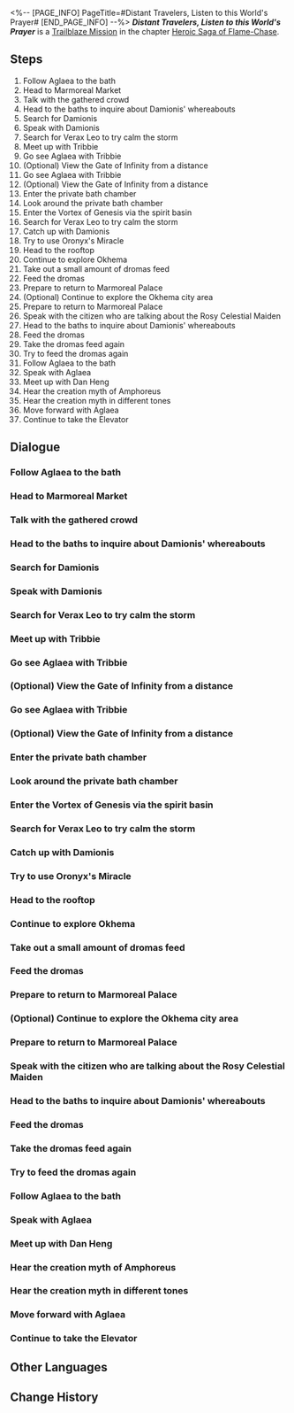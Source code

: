 <%-- [PAGE_INFO]
PageTitle=#Distant Travelers, Listen to this World's Prayer#
[END_PAGE_INFO] --%>
{{Stub|Dialogue.}}
{{Mission Infobox
|id            = 1040103
|title         = 
|image         = {{subst:void|<!--$UPLOAD:<<SpriteOutput/Chronicle/1040103_f.png>-<Mission Distant Travelers, Listen to this World's Prayer Stelle.png>-<Fate's Atlas Images>>-->}}{{subst:void|<!--$UPLOAD:<<SpriteOutput/Chronicle/1040103_m.png>-<Mission Distant Travelers, Listen to this World's Prayer Caelus.png>-<Fate's Atlas Images>>-->}}
<gallery>
Mission Distant Travelers, Listen to this World's Prayer Stelle.png|Stelle
Mission Distant Travelers, Listen to this World's Prayer Caelus.png|Caelus
</gallery>
|type          = Trailblaze
|event_name    = 
|chapter       = Heroic Saga of Flame-Chase
|requirements  = [[Trailblaze Mission]] ''[[Silver Chariot, Away to that Blackened Land]]'' completed
|summary       = The leader of the Chrysos Heirs, Aglaea, offers you her goodwill but also puts forth a strange request. She asks that you not mention the world beyond the sky to the people of Okhema. Okhema is a prosperous city-state, and while you're wandering its streets, a picture of March 7th's is accidentally leaked, causing the city to come abuzz with chatter about the so-called "Rosy Celestial Maiden," with the excitement almost causing fatalities. Without another choice, you are forced to reveal your identity as a visitor beyond this world.
|characters    = (Trailblazer) & Dan Heng; Aglaea; Art Merchant; Bard; Bath Sprite; Bored Citizen; Castorice; Charming Citizen; Chartonus; Damionis; Dan Heng; Disturbed Resident; Dromas; Elderly Appraiser; Holy City Guard; Impulsive Guard; Kind Guard; Mydei; Phainon; Snack Vendor Nike; Trailblazer; Tribbie; Trinnon; Verax Leo
|startLocation = [[Amphoreus]] - [["Eternal Holy City" Okhema]]
|world         = Amphoreus
|area          = "Eternal Holy City" Okhema
|prev          = Silver Chariot, Away to that Blackened Land
|next          = Night Stars, Accompany My Slumber
|rewards       = Trailblaze EXP*1,200; Stellar Jade*150; Traveler's Guide*10; Refined Aether*10; Celestial Ambrosia*240; Theomakhia (Disk)*1 { text = ''Theomakhia'' }; Credit*160,000
}}
'''''Distant Travelers, Listen to this World's Prayer''''' is a [[Trailblaze Mission]] in the chapter [[Heroic Saga of Flame-Chase]].

==Steps==
# Follow Aglaea to the bath
# Head to Marmoreal Market
# Talk with the gathered crowd
# Head to the baths to inquire about Damionis' whereabouts
# Search for Damionis
# Speak with Damionis
# Search for Verax Leo to try calm the storm
# Meet up with Tribbie
# Go see Aglaea with Tribbie
# (Optional) View the Gate of Infinity from a distance
# Go see Aglaea with Tribbie
# (Optional) View the Gate of Infinity from a distance
# Enter the private bath chamber
# Look around the private bath chamber
# Enter the Vortex of Genesis via the spirit basin
# Search for Verax Leo to try calm the storm
# Catch up with Damionis
# Try to use Oronyx's Miracle
# Head to the rooftop
# Continue to explore Okhema
# Take out a small amount of dromas feed
# Feed the dromas
# Prepare to return to Marmoreal Palace
# (Optional) Continue to explore the Okhema city area
# Prepare to return to Marmoreal Palace
# Speak with the citizen who are talking about the Rosy Celestial Maiden
# Head to the baths to inquire about Damionis' whereabouts
# Feed the dromas
# Take the dromas feed again
# Try to feed the dromas again
# Follow Aglaea to the bath
# Speak with Aglaea
# Meet up with Dan Heng
# Hear the creation myth of Amphoreus
# Hear the creation myth in different tones
# Move forward with Aglaea
# Continue to take the Elevator

<!--
==Gameplay Notes==

--><!--
==Trial Character==

-->
==Dialogue==
{{Stub Dialogue}}

===Follow Aglaea to the bath{{subst:void|<!--104010319-->}}===
{{Mission Description|type=trailblaze|location="Eternal Holy City" Okhema|After defeating a manifestation of Nikador, Aglaea, the leader of the Chrysos Heirs, guided us to Marmoreal Palace. There, she revealed the history of Amphoreus to us in a new and enlightening way.}}
{{Dialogue Start}}
:{{tx}}
{{Dialogue End}}

===Head to Marmoreal Market{{subst:void|<!--104010320-->}}===
{{Mission Description|type=trailblaze|location="Eternal Holy City" Okhema|update|Okhema, the holy city... It is said to be the only place with eternal daylight amidst the end times' Long Night. We decide to tour the city to familiarize ourselves with the area and gather reliable information.}}
{{Dialogue Start}}
:{{tx}}
{{Dialogue End}}

===Talk with the gathered crowd{{subst:void|<!--104010314-->}}===
{{Dialogue Start}}
:{{tx}}
{{Dialogue End}}

===Head to the baths to inquire about Damionis' whereabouts{{subst:void|<!--104010348-->}}===
{{Mission Description|type=trailblaze|location="Eternal Holy City" Okhema|update|As we prepared to return to the bath chamber, March 7th's photographs were unexpectedly leaked, and she was celebrated by the residents of Okhema as the "Rosy Celestial Maiden," causing quite a stir.}}
{{Dialogue Start}}
:{{tx}}
{{Dialogue End}}

===Search for Damionis{{subst:void|<!--104010350-->}}===
{{Dialogue Start}}
:{{tx}}
{{Dialogue End}}

===Speak with Damionis{{subst:void|<!--104010354-->}}===
{{Mission Description|type=trailblaze|location="Eternal Holy City" Okhema|update|The "Rosy Celestial Maiden" fiasco almost caused someone their life. We rescued the persistent Damionis at the cost of exposing our identities as guests from beyond the sky. But in doing so... we broke our promise to Aglaea.}}
{{Dialogue Start}}
:{{tx}}
{{Dialogue End}}

===Search for Verax Leo to try calm the storm{{subst:void|<!--104010355-->}}===
{{Dialogue Start}}
:{{tx}}
{{Dialogue End}}

===Meet up with Tribbie{{subst:void|<!--104010357-->}}===
{{Mission Description|type=trailblaze|location="Eternal Holy City" Okhema|update|Fortunately, the "Rosy Celestial Maiden" fiasco was quickly resolved before the Chrysos Heirs discovered it. As a token of gratitude for saving Okhema from Nikador, Aglaea seems to have prepared a special gift for us.}}
{{Dialogue Start}}
:{{tx}}
{{Dialogue End}}

===Go see Aglaea with Tribbie{{subst:void|<!--104010359-->}}===
{{Dialogue Start}}
:{{tx}}
{{Dialogue End}}

===(Optional) View the Gate of Infinity from a distance{{subst:void|<!--104010358-->}}===
{{Dialogue Start}}
:{{tx}}
{{Dialogue End}}

===Go see Aglaea with Tribbie{{subst:void|<!--104010360-->}}===
{{Dialogue Start}}
:{{tx}}
{{Dialogue End}}

===(Optional) View the Gate of Infinity from a distance{{subst:void|<!--104010368-->}}===
{{Dialogue Start}}
:{{tx}}
{{Dialogue End}}

===Enter the private bath chamber{{subst:void|<!--104010312-->}}===
{{Dialogue Start}}
:{{tx}}
{{Dialogue End}}

===Look around the private bath chamber{{subst:void|<!--104010317-->}}===
{{Dialogue Start}}
:{{tx}}
{{Mission Description|type=trailblaze|location="Eternal Holy City" Okhema|update|Okhema, the holy city... It is said to be the only place with eternal daylight amidst the end times' Long Night. We decide to tour the city to familiarize ourselves with the area and gather reliable information.}}
{{Dialogue End}}

===Enter the Vortex of Genesis via the spirit basin{{subst:void|<!--104010313-->}}===
{{Mission Description|type=trailblaze|location="Eternal Holy City" Okhema|update|Fortunately, the "Rosy Celestial Maiden" fiasco was quickly resolved before the Chrysos Heirs discovered it. As a token of gratitude for saving Okhema from Nikador, Aglaea seems to have prepared a special gift for us.}}
{{Dialogue Start}}
:{{tx}}
{{Dialogue End}}

===Search for Verax Leo to try calm the storm{{subst:void|<!--104010323-->}}===
{{Mission Description|type=trailblaze|location="Eternal Holy City" Okhema|update|The "Rosy Celestial Maiden" fiasco almost caused someone their life. We rescued the persistent Damionis at the cost of exposing our identities as guests from beyond the sky. But in doing so... we broke our promise to Aglaea.}}
{{Dialogue Start}}
:{{tx}}
{{Dialogue End}}

===Catch up with Damionis{{subst:void|<!--104010351-->}}===
{{Dialogue Start}}
:{{tx}}
{{Dialogue End}}

===Try to use Oronyx's Miracle{{subst:void|<!--104010366-->}}===
{{Mission Description|type=trailblaze|location="Eternal Holy City" Okhema|update|Okhema, the holy city... It is said to be the only place with eternal daylight amidst the end times' Long Night. We decide to tour the city to familiarize ourselves with the area and gather reliable information.}}
{{Dialogue Start}}
:{{tx}}
{{Dialogue End}}

===Head to the rooftop{{subst:void|<!--104010334-->}}===
{{Dialogue Start}}
:{{tx}}
{{Dialogue End}}

===Continue to explore Okhema{{subst:void|<!--104010303-->}}===
{{Dialogue Start}}
:{{tx}}
{{Dialogue End}}

===Take out a small amount of dromas feed{{subst:void|<!--104010304-->}}===
{{Dialogue Start}}
:{{tx}}
{{Dialogue End}}

===Feed the dromas{{subst:void|<!--104010342-->}}===
{{Dialogue Start}}
:{{tx}}
{{Dialogue End}}

===Prepare to return to Marmoreal Palace{{subst:void|<!--104010306-->}}===
{{Dialogue Start}}
:{{tx}}
{{Dialogue End}}

===(Optional) Continue to explore the Okhema city area{{subst:void|<!--104010302-->}}===
{{Dialogue Start}}
:{{tx}}
{{Dialogue End}}

===Prepare to return to Marmoreal Palace{{subst:void|<!--104010346-->}}===
{{Dialogue Start}}
:{{tx}}
{{Dialogue End}}

===Speak with the citizen who are talking about the Rosy Celestial Maiden{{subst:void|<!--104010347-->}}===
{{Dialogue Start}}
:{{tx}}
{{Mission Description|type=trailblaze|location="Eternal Holy City" Okhema|update|As we prepared to return to the bath chamber, March 7th's photographs were unexpectedly leaked, and she was celebrated by the residents of Okhema as the "Rosy Celestial Maiden," causing quite a stir.}}
{{Dialogue End}}

===Head to the baths to inquire about Damionis' whereabouts{{subst:void|<!--104010309-->}}===
{{Dialogue Start}}
:{{tx}}
{{Dialogue End}}

===Feed the dromas{{subst:void|<!--104010305-->}}===
{{Mission Description|type=trailblaze|location="Eternal Holy City" Okhema|update|Okhema, the holy city... It is said to be the only place with eternal daylight amidst the end times' Long Night. We decide to tour the city to familiarize ourselves with the area and gather reliable information.}}
{{Dialogue Start}}
:{{tx}}
{{Dialogue End}}

===Take the dromas feed again{{subst:void|<!--104010340-->}}===
{{Dialogue Start}}
:{{tx}}
{{Dialogue End}}

===Try to feed the dromas again{{subst:void|<!--104010341-->}}===
{{Dialogue Start}}
:{{tx}}
{{Dialogue End}}

===Follow Aglaea to the bath{{subst:void|<!--104010327-->}}===
{{Mission Description|type=trailblaze|location="Eternal Holy City" Okhema|update|After defeating a manifestation of Nikador, Aglaea, the leader of the Chrysos Heirs, guided us to Marmoreal Palace. There, she revealed the history of Amphoreus to us in a new and enlightening way.}}
{{Dialogue Start}}
:{{tx}}
{{Dialogue End}}

===Speak with Aglaea{{subst:void|<!--104010331-->}}===
{{Mission Description|type=trailblaze|location="Eternal Holy City" Okhema|update|In the Chrysos Heirs bath, Aglaea affirmed our good intentions in her way, and it seems Okhema is willing to welcome us as honored guests. Let's hope this trailblazing expedition continues to unfold as smoothly.}}
{{Dialogue Start}}
:{{tx}}
{{Dialogue End}}

===Meet up with Dan Heng{{subst:void|<!--104010332-->}}===
{{Dialogue Start}}
:{{tx}}
{{Dialogue End}}

===Hear the creation myth of Amphoreus{{subst:void|<!--104010328-->}}===
{{Mission Description|type=trailblaze|location="Eternal Holy City" Okhema|update|After defeating a manifestation of Nikador, Aglaea, the leader of the Chrysos Heirs, guided us to Marmoreal Palace. There, she revealed the history of Amphoreus to us in a new and enlightening way.}}
{{Dialogue Start}}
:{{tx}}
{{Dialogue End}}

===Hear the creation myth in different tones{{subst:void|<!--104010329-->}}===
{{Dialogue Start}}
:{{tx}}
{{Dialogue End}}

===Move forward with Aglaea{{subst:void|<!--104010330-->}}===
{{Mission Description|type=trailblaze|location="Eternal Holy City" Okhema|update|In the Chrysos Heirs bath, Aglaea affirmed our good intentions in her way, and it seems Okhema is willing to welcome us as honored guests. Let's hope this trailblazing expedition continues to unfold as smoothly.}}
{{Dialogue Start}}
:{{tx}}
{{Dialogue End}}

===Continue to take the Elevator{{subst:void|<!--104010336-->}}===
{{Dialogue Start}}
:{{tx}}
{{Dialogue End}}

==Other Languages==
{{Other Languages
|en   = Distant Travelers, Listen to this World's Prayer
|zhs  = 远客啊，请聆听此世祈祷
|zht  = 遠客啊，請聆聽此世祈禱
|ja   = 異邦の客よ、この世の祈りを聞け
|ko   = 멀리서 온 손님이여, 이 세상의 기도에 귀를 기울여라
|es   = Visitantes de lejos, oigan el rezo de este mundo
|fr   = Voyageurs venus des cieux, écoutez ce vœu
|ru   = О гость издалека, услышь молитвы этого мира
|th   = แขกแดนไกลเอ๋ย จงฟังคำอธิษฐานของโลกนี้
|vi   = Khách Phương Xa, Hãy Lắng Nghe Lời Cầu Nguyện Của Thế Giới Này
|de   = Reisende aus der Ferne, hört die Gebete dieser Welt
|id   = Pengembara dari Jauh, Dengarkanlah Doa Dunia ini
|pt   = Viajantes Distantes, Escutem a Prece deste Mundo
}}

==Change History==
{{Change History|3.0}}

